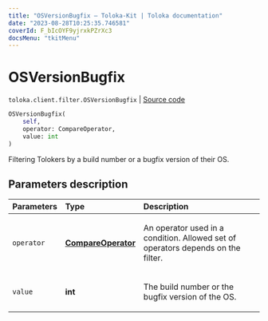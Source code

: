 ```yaml
---
title: "OSVersionBugfix — Toloka-Kit | Toloka documentation"
date: "2023-08-28T10:25:35.746581"
coverId: F_bIcOYF9yjrxkPZrXc3
docsMenu: "tkitMenu"
---
```


# OSVersionBugfix

`toloka.client.filter.OSVersionBugfix` | [Source code](https://github.com/Toloka/toloka-kit/blob/v1.2.1/src/client/filter.py#L645)

```python
OSVersionBugfix(
    self,
    operator: CompareOperator,
    value: int
)
```

Filtering Tolokers by a build number or a bugfix version of their OS.

## Parameters description

| Parameters | Type | Description |
| :----------| :----| :-----------|
`operator`|**[CompareOperator](/docs/toloka-kit/reference/toloka.client.primitives.operators.CompareOperator)**|<p>An operator used in a condition. Allowed set of operators depends on the filter.</p>
`value`|**int**|<p>The build number or the bugfix version of the OS.</p>